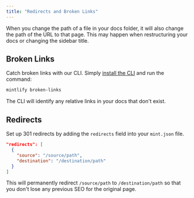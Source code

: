 ```yaml
---
title: "Redirects and Broken Links"
---
```


When you change the path of a file in your docs folder, it will also change the path of the URL to that page. This may happen when restructuring your docs or changing the sidebar title.

## Broken Links

Catch broken links with our CLI. Simply [install the CLI](/development) and run the command:

```bash
mintlify broken-links
```

The CLI will identify any relative links in your docs that don't exist.

## Redirects

Set up 301 redirects by adding the `redirects` field into your `mint.json` file.

```json
"redirects": [
  {
    "source": "/source/path",
    "destination": "/destination/path"
  }
]
```

This will permanently redirect `/source/path` to `/destination/path` so that you don't lose any previous SEO for the original page.
